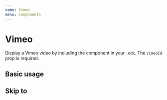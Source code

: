 ```yaml
---
name: Vimeo
menu: Components
---
```



# Vimeo

Display a Vimeo video by including the component in your `.mdx`. The `vimeoId` prop is required.

<Props of={Vimeo} />

## Basic usage

<Playground>
  <Vimeo vimeoId="38445453" />
</Playground>

## Skip to

<Playground>
  <Vimeo vimeoId="38445453" skipTo={{ h: 0, m: 1, s: 15 }} />
</Playground>
